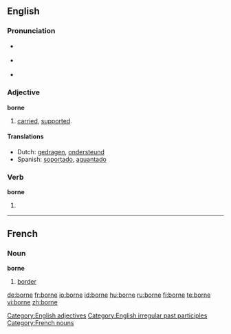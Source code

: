 ==English==

===Pronunciation===
* {{a|RP}} {{IPA|/bɔːn/}}
* {{a|US}} {{IPA|/bɔːrn/}}
* {{rhymes|ɔː(r)n}}

===Adjective===
'''borne'''

# {{rfv-sense}} [[carried]], [[supported]].

[[Category:English adjectives]]
====Translations====
*Dutch: [[gedragen]], [[ondersteund]]
*Spanish: [[soportar|soportado]], [[aguantar|aguantado]]

===Verb===
'''borne'''

#{{past participle of|[[bear]]}}

[[Category:English irregular past participles]]

----

==French==

===Noun===
'''borne'''

# [[border]]

[[Category:French nouns]]

[[de:borne]]
[[fr:borne]]
[[io:borne]]
[[id:borne]]
[[hu:borne]]
[[ru:borne]]
[[fi:borne]]
[[te:borne]]
[[vi:borne]]
[[zh:borne]]